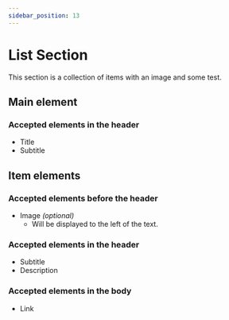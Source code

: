```yaml
---
sidebar_position: 13
---
```


# List Section

This section is a collection of items with an image and some test.

## Main element

### Accepted elements in the header

  - Title
  - Subtitle

## Item elements

### Accepted elements before the header

  - Image *(optional)*
    - Will be displayed to the left of the text.
  
### Accepted elements in the header

  - Subtitle
  - Description

### Accepted elements in the body

  - Link